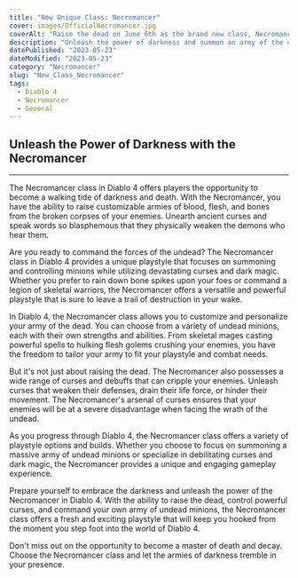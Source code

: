 ```yaml
---
title: "New Unique Class: Necromancer"
cover: images/OfficialNecromancer.jpg
coverAlt: "Raise the dead on June 6th as the brand new class, Necromancer"
description: "Unleash the power of darkness and summon an army of the undead in Diablo 4 with the new Necromancer class."
datePublished: "2023-05-23"
dateModified: "2023-05-23"
category: "Necromancer"
slug: "New_Class_Necromancer"
tags:
  - Diablo 4
  - Necromancer
  - General
---
```


## Unleash the Power of Darkness with the Necromancer
---
The Necromancer class in Diablo 4 offers players the opportunity to become a walking tide of darkness and death. With the Necromancer, you have the ability to raise customizable armies of blood, flesh, and bones from the broken corpses of your enemies. Unearth ancient curses and speak words so blasphemous that they physically weaken the demons who hear them.

Are you ready to command the forces of the undead? The Necromancer class in Diablo 4 provides a unique playstyle that focuses on summoning and controlling minions while utilizing devastating curses and dark magic. Whether you prefer to rain down bone spikes upon your foes or command a legion of skeletal warriors, the Necromancer offers a versatile and powerful playstyle that is sure to leave a trail of destruction in your wake.

In Diablo 4, the Necromancer class allows you to customize and personalize your army of the dead. You can choose from a variety of undead minions, each with their own strengths and abilities. From skeletal mages casting powerful spells to hulking flesh golems crushing your enemies, you have the freedom to tailor your army to fit your playstyle and combat needs.

But it's not just about raising the dead. The Necromancer also possesses a wide range of curses and debuffs that can cripple your enemies. Unleash curses that weaken their defenses, drain their life force, or hinder their movement. The Necromancer's arsenal of curses ensures that your enemies will be at a severe disadvantage when facing the wrath of the undead.

As you progress through Diablo 4, the Necromancer class offers a variety of playstyle options and builds. Whether you choose to focus on summoning a massive army of undead minions or specialize in debilitating curses and dark magic, the Necromancer provides a unique and engaging gameplay experience.

Prepare yourself to embrace the darkness and unleash the power of the Necromancer in Diablo 4. With the ability to raise the dead, control powerful curses, and command your own army of undead minions, the Necromancer class offers a fresh and exciting playstyle that will keep you hooked from the moment you step foot into the world of Diablo 4.

Don't miss out on the opportunity to become a master of death and decay. Choose the Necromancer class and let the armies of darkness tremble in your presence.

